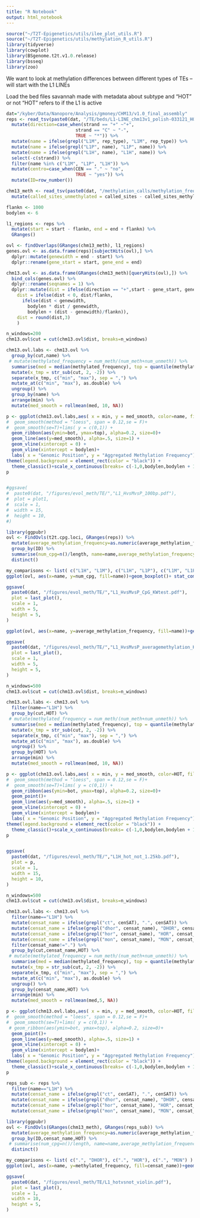 ```yaml
---
title: "R Notebook"
output: html_notebook
---
```



```r
source("~/T2T-Epigenetics/utils/ilee_plot_utils.R")
source("~/T2T-Epigenetics/utils/methylation_R_utils.R")
library(tidyverse)
library(cowplot)
library(BSgenome.t2t.v1.0.release)
library(bsseq)
library(zoo)
```

We want to look at methylation differences between different types of TEs -- will start with the L1 LINEs 

Load the bed files savannah made with metadata about subtype and "HOT" or not
"HOT" refers to if the L1 is active 

```r
dat="/kyber/Data/Nanopore/Analysis/gmoney/CHM13/v1.0_final_assembly"
reps <- read_tsv(paste0(dat, "/TE/beds/L1-LINE_chm13v1_polish-033121_HOT-syn-CEN-subTELO-cenSAT-CBmotif-avgMeth_V2.bed"), col_names = c("chrom", "start", "end", "length", "query", "strand", "rep_type", "rep_class_rep_family", "position_begin", "in_end", "repeat_left", "SW", "perc_div", "perc_del", "perc_ins", "HOT", "no_syn", "CEN", "subtelo", "cenSAT", "CENPB_pJalpha", "average_methylation_frequency")) %>%
  mutate(direction=case_when(strand == "+" ~"+", 
                          strand == "C" ~ "-", 
                          TRUE ~ "*")) %>%
  mutate(name = ifelse(grepl("L1M", rep_type), "L1M", rep_type)) %>%
  mutate(name = ifelse(grepl("L1P", name), "L1P", name)) %>%
  mutate(name = ifelse(grepl("L1H", name), "L1H", name)) %>%
  select(-c(strand)) %>%
  filter(name %in% c("L1M", "L1P", "L1H")) %>%
  mutate(centro=case_when(CEN == "." ~ "no", 
                          TRUE ~ "yes")) %>%
  mutate(ID=row_number())

chm13_meth <- read_tsv(paste0(dat, "/methylation_calls/methylation_frequency_50kb_split.tsv")) %>%
  mutate(called_sites_unmethylated = called_sites - called_sites_methylated)

```




```r
flankn <- 1000
bodylen <- 6

l1_regions <- reps %>%
  mutate(start = start - flankn, end = end + flankn) %>%
  GRanges()

ovl <- findOverlaps(GRanges(chm13_meth), l1_regions)
genes.ovl <- as.data.frame(reps)[subjectHits(ovl),] %>%
  dplyr::mutate(genewidth = end - start) %>%
  dplyr::rename(gene_start = start, gene_end = end) 

chm13.ovl <- as.data.frame(GRanges(chm13_meth)[queryHits(ovl),]) %>%
  bind_cols(genes.ovl) %>%
  dplyr::rename(seqnames = 1) %>%
  dplyr::mutate(dist = ifelse(direction == "+",start - gene_start, gene_end - start),
    dist = ifelse(dist < 0, dist/flankn,
      ifelse(dist < genewidth,
        bodylen * dist / genewidth,
        bodylen + (dist - genewidth)/flankn)), 
    dist = round(dist,3)
    )

n_windows=200
chm13.ovl$cut = cut(chm13.ovl$dist, breaks=n_windows)

chm13.ovl.labs <- chm13.ovl %>%
  group_by(cut,name) %>%
 # mutate(methylated_frequency = num_meth/(num_meth+num_unmeth)) %>%
  summarise(med = median(methylated_frequency), top = quantile(methylated_frequency, 0.75), bot = quantile(methylated_frequency, 0.25), n_genes = length(methylated_frequency)) %>%
  mutate(x_tmp = str_sub(cut, 2, -2)) %>% 
  separate(x_tmp, c("min", "max"), sep = ",") %>% 
  mutate_at(c("min", "max"), as.double) %>%
  ungroup() %>%
  group_by(name) %>%
  arrange(min) %>%
  mutate(med_smooth = rollmean(med, 10, NA))

p <- ggplot(chm13.ovl.labs,aes( x = min, y = med_smooth, color=name, fill=name), alpha=.5)+
#  geom_smooth(method = "loess", span = 0.12,se = F)+
#  geom_smooth(se=T)+lims( y = c(0,1)) +
  geom_ribbon(aes(ymin=bot, ymax=top), alpha=0.2, size=0)+
  geom_line(aes(y=med_smooth), alpha=.5, size=1) +
  geom_vline(xintercept = 0) +
  geom_vline(xintercept = bodylen)+
  labs( x = "Genomic Position", y = "Aggregated Methylation Frequency") +
theme(legend.background = element_rect(color = "black")) +
  theme_classic()+scale_x_continuous(breaks= c(-1,0,bodylen,bodylen + 1), labels = c(paste0("-",flankn/1e3,"kb"),"Start","End",paste0("+",flankn/1e3,"kb")))
p


#ggsave(
#  paste0(dat, "/figures/evol_meth/TE/","L1_HvsMvsP_100bp.pdf"),
#  plot = plot1,
#  scale = 1,
#  width = 15,
#  height = 10,
#)
```

```r
library(ggpubr)
ovl <- FindOvls(t2t.cpg.loci, GRanges(reps)) %>%
  mutate(average_methylation_frequency=as.numeric(average_methylation_frequency)) %>%
  group_by(ID) %>%
  summarise(num_cpg=n()/length, name=name,average_methylation_frequency=average_methylation_frequency) %>%
  distinct()

my_comparisons <- list( c("L1H", "L1M"), c("L1H", "L1P"), c("L1M", "L1P") )
ggplot(ovl, aes(x=name, y=num_cpg, fill=name))+geom_boxplot()+ stat_compare_means(comparisons = my_comparisons)

ggsave(
  paste0(dat, "/figures/evol_meth/TE/","L1_HvsMvsP_CpG_KWtest.pdf"),
  plot = last_plot(),
  scale = 1,
  width = 5,
  height = 5,
)

ggplot(ovl, aes(x=name, y=average_methylation_frequency, fill=name))+geom_boxplot()+ stat_compare_means(comparisons = my_comparisons)

ggsave(
  paste0(dat, "/figures/evol_meth/TE/","L1_HvsMvsP_averagemethylation_KWtest.pdf"),
  plot = last_plot(),
  scale = 1,
  width = 5,
  height = 5,
)
```

```r

n_windows=500
chm13.ovl$cut = cut(chm13.ovl$dist, breaks=n_windows)

chm13.ovl.labs <- chm13.ovl %>%
  filter(name=="L1H") %>%
  group_by(cut,HOT) %>%
 # mutate(methylated_frequency = num_meth/(num_meth+num_unmeth)) %>%
  summarise(med = median(methylated_frequency), top = quantile(methylated_frequency, 0.75), bot = quantile(methylated_frequency, 0.25), n_genes = length(methylated_frequency)) %>%
  mutate(x_tmp = str_sub(cut, 2, -2)) %>% 
  separate(x_tmp, c("min", "max"), sep = ",") %>% 
  mutate_at(c("min", "max"), as.double) %>%
  ungroup() %>%
  group_by(HOT) %>%
  arrange(min) %>%
  mutate(med_smooth = rollmean(med, 10, NA))

p <- ggplot(chm13.ovl.labs,aes( x = min, y = med_smooth, color=HOT, fill=HOT), alpha=.5)+
#  geom_smooth(method = "loess", span = 0.12,se = F)+
#  geom_smooth(se=T)+lims( y = c(0,1)) +
  geom_ribbon(aes(ymin=bot, ymax=top), alpha=0.2, size=0)+
  geom_point()+
  geom_line(aes(y=med_smooth), alpha=.5, size=1) +
  geom_vline(xintercept = 0) +
  geom_vline(xintercept = bodylen)+
  labs( x = "Genomic Position", y = "Aggregated Methylation Frequency") +
theme(legend.background = element_rect(color = "black")) +
  theme_classic()+scale_x_continuous(breaks= c(-1,0,bodylen,bodylen + 1), labels = c(paste0("-",flankn/1e3,"kb"),"Start","End",paste0("+",flankn/1e3,"kb")))
p


ggsave(
  paste0(dat, "/figures/evol_meth/TE/","L1H_hot_not_1.25kb.pdf"),
  plot = p,
  scale = 1,
  width = 15,
  height = 10,
)

```



```r


n_windows=500
chm13.ovl$cut = cut(chm13.ovl$dist, breaks=n_windows)

chm13.ovl.labs <- chm13.ovl %>%
  filter(name=="L1H") %>%
  mutate(censat_name = ifelse(grepl("ct", cenSAT), ".", cenSAT)) %>%
  mutate(censat_name = ifelse(grepl("dhor", censat_name), "DHOR", censat_name)) %>%
  mutate(censat_name = ifelse(grepl("hor", censat_name), "HOR", censat_name)) %>%
  mutate(censat_name = ifelse(grepl("mon", censat_name), "MON", censat_name)) %>%
  filter(censat_name!=".") %>%
  group_by(cut,censat_name,HOT) %>%
 # mutate(methylated_frequency = num_meth/(num_meth+num_unmeth)) %>%
  summarise(med = median(methylated_frequency), top = quantile(methylated_frequency, 0.75), bot = quantile(methylated_frequency, 0.25), n_genes = length(methylated_frequency)) %>%
  mutate(x_tmp = str_sub(cut, 2, -2)) %>% 
  separate(x_tmp, c("min", "max"), sep = ",") %>% 
  mutate_at(c("min", "max"), as.double) %>%
  ungroup() %>%
  group_by(censat_name,HOT) %>%
  arrange(min) %>%
  mutate(med_smooth = rollmean(med,5, NA))

p <- ggplot(chm13.ovl.labs,aes( x = min, y = med_smooth, color=HOT, fill=HOT), alpha=.5)+
#  geom_smooth(method = "loess", span = 0.12,se = F)+
#  geom_smooth(se=T)+lims( y = c(0,1)) +
 # geom_ribbon(aes(ymin=bot, ymax=top), alpha=0.2, size=0)+
  geom_point()+
  geom_line(aes(y=med_smooth), alpha=.5, size=1) +
  geom_vline(xintercept = 0) +
  geom_vline(xintercept = bodylen)+
  labs( x = "Genomic Position", y = "Aggregated Methylation Frequency") +
theme(legend.background = element_rect(color = "black")) +
  theme_classic()+scale_x_continuous(breaks= c(-1,0,bodylen,bodylen + 1), labels = c(paste0("-",flankn/1e3,"kb"),"Start","End",paste0("+",flankn/1e3,"kb")))+facet_wrap(~censat_name,ncol=1)
p

```
```r

reps_sub <- reps %>%
  filter(name=="L1H") %>%
  mutate(censat_name = ifelse(grepl("ct", cenSAT), ".", cenSAT)) %>%
  mutate(censat_name = ifelse(grepl("dhor", censat_name), "DHOR", censat_name)) %>%
  mutate(censat_name = ifelse(grepl("hor", censat_name), "HOR", censat_name)) %>%
  mutate(censat_name = ifelse(grepl("mon", censat_name), "MON", censat_name))

library(ggpubr)
ovl <- FindOvls(GRanges(chm13_meth), GRanges(reps_sub)) %>%
  mutate(average_methylation_frequency=as.numeric(average_methylation_frequency)) %>%
  group_by(ID,censat_name,HOT) %>%
 # summarise(num_cpg=n()/length, name=name,average_methylation_frequency=average_methylation_frequency) %>%
  distinct()

my_comparisons <- list( c(".", "DHOR"), c(".", "HOR"), c(".", "MON") )
ggplot(ovl, aes(x=name, y=methylated_frequency, fill=censat_name))+geom_violin(position = position_dodge())+geom_boxplot(width=.1,position = position_dodge(width =0.9))+facet_wrap(~HOT)

ggsave(
  paste0(dat, "/figures/evol_meth/TE/L1_hotvsnot_violin.pdf"),
  plot = last_plot(),
  scale = 1,
  width = 10,
  height = 5,
)

```

